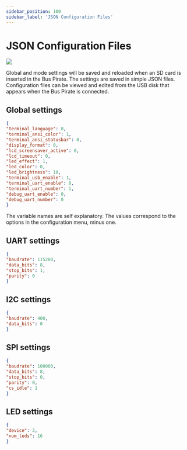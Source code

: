 ```yaml
---
sidebar_position: 100
sidebar_label: 'JSON Configuration Files'
---
```


# JSON Configuration Files

![](./img/json-config.png)

Global and mode settings will be saved and reloaded when an SD card is inserted in the Bus Pirate. The settings are saved in simple JSON files. Configuration files can be viewed and edited from the USB disk that appears when the Bus Pirate is connected.

## Global settings
```json
{
"terminal_language": 0,
"terminal_ansi_color": 1,
"terminal_ansi_statusbar": 0,
"display_format": 0,
"lcd_screensaver_active": 0,
"lcd_timeout": 0,
"led_effect": 1,
"led_color": 0,
"led_brightness": 10,
"terminal_usb_enable": 1,
"terminal_uart_enable": 0,
"terminal_uart_number": 1,
"debug_uart_enable": 0,
"debug_uart_number": 0
}
```
The variable names are self explanatory. The values correspond to the options in the configuration menu, minus one. 

## UART settings
```json
{
"baudrate": 115200,
"data_bits": 8,
"stop_bits": 1,
"parity": 0
}
```
## I2C settings
```json
{
"baudrate": 400,
"data_bits": 0
}
```
## SPI settings
```json
{
"baudrate": 100000,
"data_bits": 8,
"stop_bits": 0,
"parity": 0,
"cs_idle": 1
}
```
## LED settings
```json
{
"device": 2,
"num_leds": 16
}
```